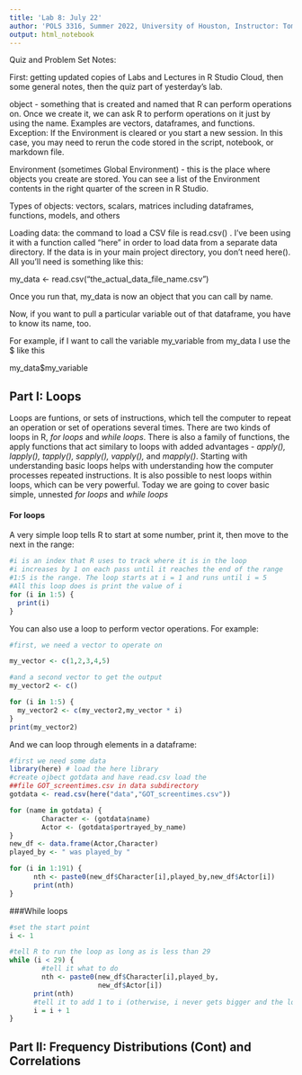 ```yaml
---
title: 'Lab 8: July 22'
author: 'POLS 3316, Summer 2022, University of Houston, Instructor: Tom Hanna'
output: html_notebook
---
```


Quiz and Problem Set Notes:

First: getting updated copies of Labs and Lectures in R Studio Cloud, then some general notes, then the quiz part of yesterday's lab. 

object - something that is created and named that R can perform operations on. Once we create it, we can ask R to perform operations on it just by using the name. Examples are vectors, dataframes, and functions. Exception: If the Environment is cleared or you start a new session. In this case, you may need to rerun the code stored in the script, notebook, or markdown file. 
 
 Environment (sometimes Global Environment) - this is the place where objects you create are stored. You can see a list of the Environment contents in the right quarter of the screen in R Studio. 
 
 Types of objects: vectors, scalars, matrices including dataframes, functions, models, and others
 
 Loading data: the command to load a CSV file is read.csv() . I've been using it with a function called "here" in order to load data from a separate data directory. If the data is in your main project directory, you don't need here(). All you'll need is something like this:
 
 my_data <- read.csv("the_actual_data_file_name.csv") 
 
 Once you run that, my_data is now an object that you can call by name.

 
 Now, if you want to pull a particular variable out of that dataframe, you have to know its name, too.
 
 For example, if I want to call the variable my_variable from my_data I use the $ like this
 
 my_data$my_variable
 


## Part I: Loops

Loops are funtions, or sets of instructions, which tell the computer to repeat an operation or set of operations several times. 
There are two kinds of loops in R, *for loops* and *while loops*. There is also a family of functions, the apply functions that act similary to loops with added advantages - *apply(), lapply(), tapply(), sapply(), vapply(),* and *mapply()*. Starting with understanding basic loops helps with understanding how the computer processes repeated instructions. It is also possible to nest loops within loops, which can be very powerful. Today we are going to cover basic simple, unnested *for loops* and *while loops*

#### For loops

A very simple loop tells R to start at some number, print it, then move to the next in the range:

```r
#i is an index that R uses to track where it is in the loop
#i increases by 1 on each pass until it reaches the end of the range
#1:5 is the range. The loop starts at i = 1 and runs until i = 5
#All this loop does is print the value of i
for (i in 1:5) {
  print(i)
}

```

You can also use a loop to perform vector operations. For example:

```r
#first, we need a vector to operate on

my_vector <- c(1,2,3,4,5)

#and a second vector to get the output
my_vector2 <- c()

for (i in 1:5) {
  my_vector2 <- c(my_vector2,my_vector * i)
}
print(my_vector2)

```

And we can loop through elements in a dataframe:

```r
#first we need some data
library(here) # load the here library
#create ojbect gotdata and have read.csv load the 
##file GOT_screentimes.csv in data subdirectory
gotdata <- read.csv(here("data","GOT_screentimes.csv")) 

for (name in gotdata) {
        Character <- (gotdata$name)
        Actor <- (gotdata$portrayed_by_name)
}
new_df <- data.frame(Actor,Character)
played_by <- " was played_by "

for (i in 1:191) {
      nth <- paste0(new_df$Character[i],played_by,new_df$Actor[i]) 
      print(nth)
}

```

###While loops

```r
#set the start point
i <- 1

#tell R to run the loop as long as is less than 29
while (i < 29) {
        #tell it what to do
        nth <- paste0(new_df$Character[i],played_by,
                      new_df$Actor[i]) 
      print(nth)
      #tell it to add 1 to i (otherwise, i never gets bigger and the loop runs forever)
      i = i + 1
}
```


## Part II: Frequency Distributions (Cont) and Correlations

